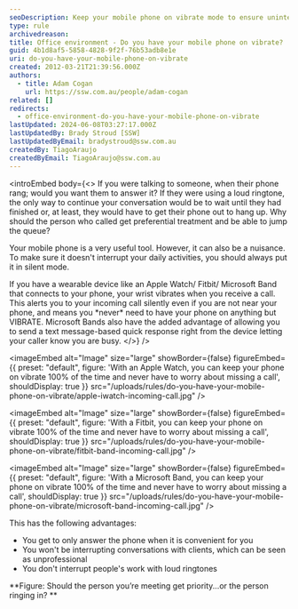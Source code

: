 ```yaml
---
seoDescription: Keep your mobile phone on vibrate mode to ensure uninterrupted work and conversations while minimizing distractions.
type: rule
archivedreason:
title: Office environment - Do you have your mobile phone on vibrate?
guid: 4b1d8af5-5858-4828-9f2f-76b53adb8e1e
uri: do-you-have-your-mobile-phone-on-vibrate
created: 2012-03-21T21:39:56.000Z
authors:
  - title: Adam Cogan
    url: https://ssw.com.au/people/adam-cogan
related: []
redirects:
  - office-environment-do-you-have-your-mobile-phone-on-vibrate
lastUpdated: 2024-06-08T03:27:17.000Z
lastUpdatedBy: Brady Stroud [SSW]
lastUpdatedByEmail: bradystroud@ssw.com.au
createdBy: TiagoAraujo
createdByEmail: TiagoAraujo@ssw.com.au
---
```


<introEmbed
  body={<>
If you were talking to someone, when their phone rang; would you want them to answer it? If they were using a loud ringtone, the only way to continue your conversation would be to wait until they had finished or, at least, they would have to get their phone out to hang up. Why should the person who called get preferential treatment and be able to jump the queue?

Your mobile phone is a very useful tool. However, it can also be a nuisance. To make sure it doesn't interrupt your daily activities, you should always put it in silent mode.

If you have a wearable device like an Apple Watch/ Fitbit/ Microsoft Band that connects to your phone, your wrist vibrates when you receive a call. This alerts you to your incoming call silently even if you are not near your phone, and means you \*never\* need to have your phone on anything but VIBRATE. Microsoft Bands also have the added advantage of allowing you to send a text message-based quick response right from the device letting your caller know you are busy.
  </>}
/>

<imageEmbed
  alt="Image"
  size="large"
  showBorder={false}
  figureEmbed={{
    preset: "default",
    figure: 'With an Apple Watch, you can keep your phone on vibrate 100% of the time and never have to worry about missing a call',
    shouldDisplay: true
  }}
  src="/uploads/rules/do-you-have-your-mobile-phone-on-vibrate/apple-iwatch-incoming-call.jpg"
/>


<imageEmbed
  alt="Image"
  size="large"
  showBorder={false}
  figureEmbed={{
    preset: "default",
    figure: 'With a Fitbit, you can keep your phone on vibrate 100% of the time and never have to worry about missing a call',
    shouldDisplay: true
  }}
  src="/uploads/rules/do-you-have-your-mobile-phone-on-vibrate/fitbit-band-incoming-call.jpg"
/>


<imageEmbed
  alt="Image"
  size="large"
  showBorder={false}
  figureEmbed={{
    preset: "default",
    figure: 'With a Microsoft Band, you can keep your phone on vibrate 100% of the time and never have to worry about missing a call',
    shouldDisplay: true
  }}
  src="/uploads/rules/do-you-have-your-mobile-phone-on-vibrate/microsoft-band-incoming-call.jpg"
/>

This has the following advantages:

- You get to only answer the phone when it is convenient for you
- You won't be interrupting conversations with clients, which can be seen as unprofessional
- You don't interrupt people's work with loud ringtones

<youtubeEmbed url="https://www.youtube.com/embed/vwBzLLbE738?rel=0" description="" />

**Figure: Should the person you’re meeting get priority...or the person ringing in?
**

